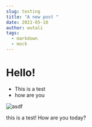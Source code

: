 ```yaml
---
slug: testing
title: "A new post "
date: 2021-05-10
author: wutali
tags:
  - markdown
  - mock
---
```

# Hello!

* This is a test
* how are you

![asdf](/images/screen-shot-2021-05-05-at-9.21.51-am.png "asdf")

this is a test! How are you today?